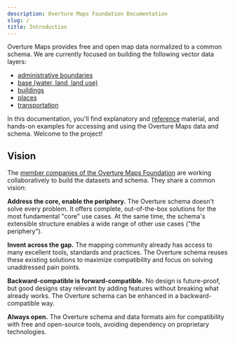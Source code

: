 ```yaml
---
description: Overture Maps Foundation Documentation
slug: /
title: Introduction
---
```


Overture Maps provides free and open map data normalized to a common schema. We are currently focused on building the following vector data layers: 

- [administrative boundaries](guides/divisions) 
- [base (water, land, land use)](guides/base)
- [buildings](guides/buildings)
- [places](guides/places)
- [transportation](guides/transportation)

In this documentation, you'll find explanatory and [reference](https://docs.overturemaps.org/schema/reference/) material, and hands-on examples for accessing and using the Overture Maps data and schema. Welcome to the project!

## Vision

The [member companies of the Overture Maps Foundation](https://overturemaps.org/about/members/) are working collaboratively to build the datasets and schema. They share a common vision:

**Address the core, enable the periphery.** The Overture schema doesn't solve every problem. It offers complete, out-of-the-box solutions for the most fundamental "core" use cases. At the same time, the schema's extensible structure enables a wide range of other use cases ("the periphery").

**Invent across the gap.** The mapping community already has access to many excellent tools, standards and practices. The Overture schema reuses these existing solutions to maximize compatibility and focus on solving unaddressed pain points.

**Backward-compatible is forward-compatible.** No design is future-proof, but good designs stay relevant by adding features without breaking what already works. The Overture schema can be enhanced in a backward-compatible way.

**Always open.** The Overture schema and data formats aim for compatibility with free and open-source tools, avoiding dependency on proprietary technologies.



 

